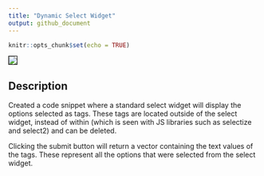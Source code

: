```yaml
---
title: "Dynamic Select Widget"
output: github_document
---
```


```r
knitr::opts_chunk$set(echo = TRUE)
```

<img src="www/screenshot.png" style="border: 1px solid black">

## Description

Created a code snippet where a standard select widget will display the options selected as tags. These tags are located outside of the select widget, instead of within (which is seen with JS libraries such as selectize and select2) and can be deleted. 

Clicking the submit button will return a vector containing the text values of the tags. These represent all the options that were selected from the select widget.

